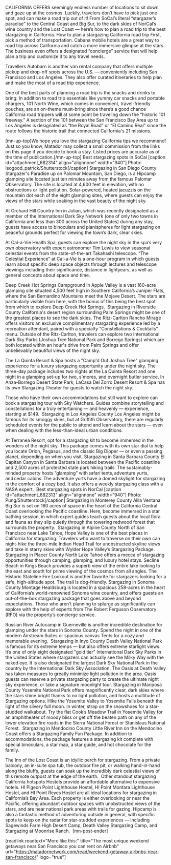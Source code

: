 CALIFORNIA OFFERS seemingly endless number of locations to sit down and gaze up at the cosmos. Luckily, travelers don’t have to pick just one spot, and can make a road trip out of it! From SoCal’s literal “stargazer’s paradise” to the Central Coast and Big Sur, to the dark skies of NorCal’s wine country and the Lost Coast — here’s how to plan a road trip to the best stargazing in California.
How to plan a stargazing California road trip
First, pick a method of transportation. Cabana mobile hotels are a great way to road trip across California and catch a more immersive glimpse at the stars. The business even offers a designated “concierge” service that will help plan a trip and customize it to any travel needs. 

Travellers Autobarn is another van rental company that offers multiple pickup and drop-off spots across the U.S. — conveniently including San Francisco and Los Angeles. They also offer curated itineraries to help plan and make the most of a road trip experience. 

One of the best parts of planning a road trip is the snacks and drinks to bring. In addition to road trip essentials like yummy car snacks and portable chargers, 101 North Wine, which comes in convenient, travel-friendly pouches, are an on-theme must-bring since there’s a good chance California road trippers will at some point be traveling down the “historic 101 freeway.” A section of the 101 between the San Francisco Bay Area up to Los Angeles is designated as “the Royal Road” or “El Camino Real” since the route follows the historic trail that connected California's 21 missions. 

[mn-up-top]We hope you love the stargazing California tips we recommend! Just so you know, Matador may collect a small commission from the links on this page if you decide to book a stay. Listed prices are accurate as of the time of publication.[/mn-up-top]
Best stargazing spots in SoCal
[caption id="attachment_682314" align="alignnone" width="940"] Photo: Isogood_patrick/Shutterstock[/caption]
Stargazing in San Diego County
Stargazer's Paradise up on Palomar Mountain, San Diego, is a Hipcamp glamping site located just ten minutes away from the famous Palomar Observatory. The site is located at 4,600 feet in elevation, with no obstructions or light pollution. Solar-powered, heated jacuzzis on the mountain dot each of the eight glamping sites, where guests can enjoy the views of the stars while soaking in the vast beauty of the night sky. 

At Orchard Hill Country Inn in Julian, which was recently designated as a member of the International Dark Sky Network (one of only two towns in California and less than 300 across the United States) during any stay, guests have access to binoculars and planispheres for light stargazing on peaceful grounds perfect for viewing the town’s dark, clear skies.

At Cal-a-Vie Health Spa, guests can explore the night sky in the spa’s very own observatory with expert astronomer Tim Lewis to view seasonal celestial events from the state-of-the-art Takahashi telescope. “The Celestial Experience” at Cal-a-Vie is a one-hour program in which guests learn about specific deep space objects through lectures and telescope viewings including their significance, distance in lightyears, as well as general concepts about space and time. 

Deep Creek Hot Springs Campground in Apple Valley is a vast 160-acre glamping site situated 4,500 feet high in Southern California’s Juniper Flats, where the San Bernardino Mountains meet the Mojave Desert. The stars are particularly visible from here, with the bonus of this being the best spot from which to explore Deep Creek Hot Springs. 
Stargazing in Riverside County
California's desert region surrounding Palm Springs might be one of the greatest places to see the dark skies. The Ritz-Carlton Rancho Mirage offers visitors an exclusive complimentary stargazing experience led by a recreation attendant, paired with a specialty “Constellations &amp; Cocktails” menu. Outside of the Ritz-Carlton, travelers can explore two International Dark Sky Parks (Joshua Tree National Park and Borrego Springs) which are both located within an hour's drive from Palm Springs and offer unbelievably beautiful views of the night sky. 

The La Quinta Resort &amp; Spa hosts a "Camp'd Out Joshua Tree" glamping experience for a luxury stargazing opportunity under the night sky. The three-day package includes two nights at the La Quinta Resort and one night in a glamping set-up for two, s'mores, and overnight butler service. In Anza-Borrego Desert State Park, LaCasa Del Zorro Desert Resort &amp; Spa has its own Stargazing Theater for guests to watch the night sky.

Those who have their own accommodations but still want to explore can book a stargazing tour with Sky Watchers. Guides combine storytelling and constellations for a truly entertaining — and heavenly — experience, starting at $149. 
Stargazing in Los Angeles County
Los Angeles might be famous for its smoggy skies, but at Griffith Observatory, there are regularly scheduled events for the public to attend and learn about the stars — even when dealing with the less-than-ideal urban conditions.

At Terranea Resort, opt for a stargazing kit to become immersed in the wonders of the night sky. This package comes with its own star dial to help you locate Orion, Pegasus, and the classic Big Dipper — or even a passing planet, depending on when you visit.
Stargazing in Santa Barbara County
El Capitan Canyon in Santa Barbara is located between the Pacific coastline and 2,500 acres of protected state park hiking trails. The sustainably-minded property hosts “glamping” with safari tents, adventure yurts, and cedar cabins. The adventure yurts have a domed skylight for stargazing in the comfort of a cozy bed. It also offers a weekly stargazing class with a NASA expert. 
Best stargazing spots in NorCal
[caption id="attachment_682313" align="alignnone" width="940"] Photo: Pung/Shutterstock[/caption]
Stargazing in Monterey County
Alila Ventana Big Sur is set on 160 acres of space in the heart of the California Central Coast overlooking the Pacific coastline. Here, become immersed in a star bathing session, in which expert guides teach guests about the local flora and fauna as they slip quietly through the towering redwood forest that surrounds the property. 
Stargazing in Alpine County
North of San Francisco near Lake Tahoe, Hope Valley is one of the best places in California for stargazing. Travelers who want to traverse on their own can night-hike the three-mile Indian Head Trail for unobstructed skyline views and take in starry skies with Wylder Hope Valley’s Stargazing Package. 
Stargazing in Placer County
North Lake Tahoe offers a mecca of stargazing opportunities through camping, glamping, and luxury hotel stays. Secline Beach in Kings Beach provides a superb view of the entire lake looking to the east and south for prime viewing of the cosmos from all angles. The Historic Stateline Fire Lookout is another favorite for stargazers looking for a safe, high-altitude spot. The trail is dog-friendly.
Stargazing in Sonoma County
Montage Healdsburg is located in a spacious 258-acres in the heart of California’s world-renowned Sonoma wine country, and offers guests an out-of-the-box stargazing package that goes above and beyond expectations. Those who aren’t planning to splurge as significantly can explore with the help of experts from The Robert Ferguson Observatory (RFO) via the property’s concierge service.

Russian River Autocamp in Guerneville is another incredible destination for glamping under the stars in Sonoma County. Spend the night in one of the modern Airstream Suites or spacious canvas Tents for a cozy and memorable evening. 
Stargazing in Inyo County
Death Valley National Park is famous for its extreme temps — but also offers extreme starlight views. It’s one of only eight designated "gold tier" International Dark Sky Parks in the United States where stargazers can actually see the Milky Way with the naked eye. It is also designated the largest Dark Sky National Park in the country by the International Dark Sky Association. The Oasis at Death Valley has taken measures to greatly minimize light pollution in the area. Oasis guests can reserve a private stargazing party to create the ultimate night sky experience, or take a signature moonlight tour.
Stargazing in Mariposa County
Yosemite National Park offers magnificently clear, dark skies where the stars shine bright thanks to no light pollution, and hosts a multitude of Stargazing options. Hike the Yosemite Valley to Yosemite Falls beneath the light of the silvery full moon. In winter, strap on the snowshoes for a star-studded walkabout. Try the flat Cook’s Meadow Trail in Yosemite Valley for an amphitheater of moody bliss or get off the beaten path on any of the lower elevation fire roads in the Sierra National Forest or Stanislaus National Forest. 
Stargazing in Mendocino County
Little River Inn on the Mendocino Coast offers a Stargazing Family Fun Package. In addition to accommodations, the package features a stargazing kit complete with special binoculars, a star map, a star guide, and hot chocolate for the family. 

The Inn of the Lost Coast is an idyllic perch for stargazing. From a private balcony, an in-suite spa tub, the outdoor fire pit, or walking hand-in-hand along the bluffs, guests can soak up the incredibly dark celestial views of this remote outpost at the edge of the earth. 
Other standout stargazing California hotspots
Hostels provide an affordable alternative to expensive hotels. HI Pigeon Point Lighthouse Hostel, HI Point Montara Lighthouse Hostel, and HI Point Reyes Hostel are all ideal locations for stargazing in California’s Bay Area. Each property is either overlooking or near the Pacific, offering abundant outdoor spaces with unobstructed views of the stars, and are near national park areas with trails for gazing. Hipcamp is also a fantastic method of adventuring outside in general, with specific spots to keep on the radar for star-studded experiences — including Sagewinds Farm High Desert Camp, Death Valley Stargazing Camp, and Stargazing at Moonrise Ranch.  [mn-post-ender]

[readlink readtext="More like this:" title="The most unique weekend getaways near San Francisco you can rent on Airbnb" url="https://matadornetwork.com/read/weekend-getaway-airbnbs-near-san-francisco/" logo="true"]